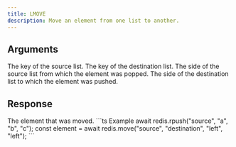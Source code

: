 ```yaml
---
title: LMOVE
description: Move an element from one list to another.
---
```


## Arguments

<ParamField body="source" type="string" required>
  The key of the source list.
</ParamField>

<ParamField body="destination" type="string" required>
  The key of the destination list.
</ParamField>

<ParamField body="from" type='"left" | "right"' required>
  The side of the source list from which the element was popped.
</ParamField>

<ParamField body="to" type='"left" | "right"' required>
  The side of the destination list to which the element was pushed.
</ParamField>

## Response
<ResponseField type="TValue" required>
  The element that was moved.
</ResponseField>

<RequestExample>
```ts Example
 await redis.rpush("source", "a", "b", "c"); 
 const element = await redis.move("source", "destination", "left", "left");  
```
</RequestExample>
